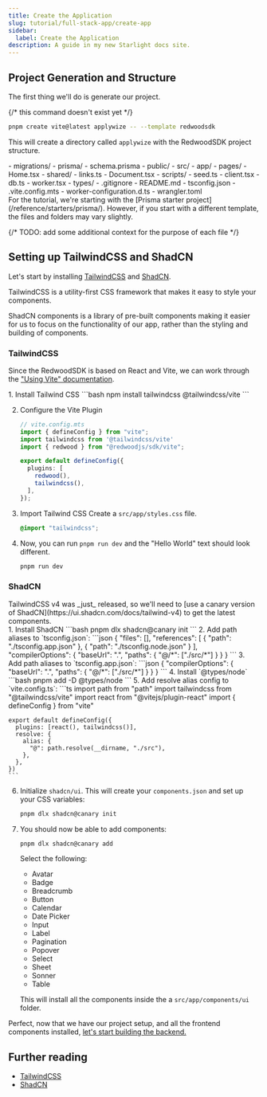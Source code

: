 ```yaml
---
title: Create the Application
slug: tutorial/full-stack-app/create-app
sidebar:
  label: Create the Application
description: A guide in my new Starlight docs site.
---
```



## Project Generation and Structure

The first thing we'll do is generate our project.

{/* this command doesn't exist yet */}

```bash
pnpm create vite@latest applywize -- --template redwoodsdk
```

This will create a directory called `applywize` with the RedwoodSDK project structure.

<FileTree>
- migrations/
- prisma/
  - schema.prisma
- public/
- src/
  - app/
    - pages/
      - Home.tsx
    - shared/
      - links.ts
    - Document.tsx
  - scripts/
    - seed.ts
  - client.tsx
  - db.ts
  - worker.tsx
- types/
- .gitignore
- README.md
- tsconfig.json
- .vite.config.mts
- worker-configuration.d.ts
- wrangler.toml
</FileTree>

<Aside type="note" title="Starter Projects">
  For the tutorial, we're starting with the [Prisma starter project](/reference/starters/prisma/). However, if you start with a different template, the files and folders may vary slightly.
</Aside>

{/* TODO: add some additional context for the purpose of each file */}

## Setting up TailwindCSS and ShadCN

Let's start by installing [TailwindCSS](https://tailwindcss.com/) and [ShadCN](https://ui.shadcn.com/).

TailwindCSS is a utility-first CSS framework that makes it easy to style your components.

ShadCN components is a library of pre-built components making it easier for us to focus on the functionality of our app, rather than the styling and building of components.

### TailwindCSS

Since the RedwoodSDK is based on React and Vite, we can work through the ["Using Vite" documentation](https://tailwindcss.com/docs/installation/using-vite).

<Steps>
1. Install Tailwind CSS
    ```bash
    npm install tailwindcss @tailwindcss/vite
    ```

2. Configure the Vite Plugin
    ```ts ins="import tailwindcss from '@tailwindcss/vite'" ins="tailwindcss(),"
    // vite.config.mts
    import { defineConfig } from "vite";
    import tailwindcss from '@tailwindcss/vite'
    import { redwood } from "@redwoodjs/sdk/vite";

    export default defineConfig({
      plugins: [
        redwood(),
        tailwindcss(),
      ],
    });
    ```

3. Import Tailwind CSS
    Create a `src/app/styles.css` file.
    ```css
    @import "tailwindcss";
    ```

4. Now, you can run `pnpm run dev` and the "Hello World" text should look different.
    ```bash
    pnpm run dev
    ```

</Steps>

### ShadCN

<Aside type="note" title="Current Version of ShadCN">
TailwindCSS v4 was _just_ released, so we'll need to [use a canary version of ShadCN](https://ui.shadcn.com/docs/tailwind-v4) to get the latest components.
</Aside>

<Steps>
1. Install ShadCN
    ```bash
    pnpm dlx shadcn@canary init
    ```
2. Add path aliases to `tsconfig.json`:
    ```json
    {
      "files": [],
      "references": [
        { "path": "./tsconfig.app.json" },
        { "path": "./tsconfig.node.json" }
      ],
      "compilerOptions": {
        "baseUrl": ".",
        "paths": {
          "@/*": ["./src/*"]
        }
      }
    }
    ```
3. Add path aliases to `tsconfig.app.json`:
    ```json
    {
      "compilerOptions": {
        "baseUrl": ".",
        "paths": {
          "@/*": ["./src/*"]
        }
      }
    }
    ```
4. Install `@types/node`
    ```bash
    pnpm add -D @types/node
    ```
5. Add resolve alias config to `vite.config.ts`:
    ```ts
    import path from "path"
    import tailwindcss from "@tailwindcss/vite"
    import react from "@vitejs/plugin-react"
    import { defineConfig } from "vite"

    export default defineConfig({
      plugins: [react(), tailwindcss()],
      resolve: {
        alias: {
          "@": path.resolve(__dirname, "./src"),
        },
      },
    })
    ```
6. Initialize `shadcn/ui`. This will create your `components.json` and set up your CSS variables:
    ```bash
    pnpm dlx shadcn@canary init
    ```
7. You should now be able to add components:
    ```bash
    pnpm dlx shadcn@canary add
    ```

    Select the following:
    - Avatar
    - Badge
    - Breadcrumb
    - Button
    - Calendar
    - Date Picker
    - Input
    - Label
    - Pagination
    - Popover
    - Select
    - Sheet
    - Sonner
    - Table

    This will install all the components inside the a `src/app/components/ui` folder.
</Steps>

Perfect, now that we have our project setup, and all the frontend components installed, [let's start building the backend.](/tutorial/full-stack-app/database-setup)


## Further reading

- [TailwindCSS](https://tailwindcss.com/)
- [ShadCN](https://ui.shadcn.com/)

